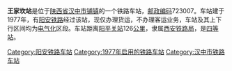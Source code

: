 {{unreferenced|time=2018-11-08T09:30:21+00:00}}
{{noteTA
|1=zh-cn:始发车次; zh-hk:列車班次;
|2=zh-cn:车次; zh-hk:班次;
}}
{{Infobox China railway station 
|车站名称 = 王家坎站
|车站名称拼音 = 
|车站地址 = [[陕西省|陕西省]][[汉中市|汉中市]]
|归属 = [[西安铁路局|西安铁路局]]
|车站等级 = [[四等站_(中铁)|四等站]]
|线路 = [[阳安铁路|阳安铁路]]
}}
'''王家坎站'''是位于[[陕西省|陕西省]][[汉中市|汉中市]][[铺镇|铺镇]]的一个铁路车站，[[邮政编码|邮政编码]]723007。车站建于1977年，有[[阳安铁路|阳安铁路]]经过该站，现仅办理货运，不办理客运业务，车站及其上下行区间均为[[电气化|电气化]]区段。车站距离[[阳平关站|阳平关站]]126[[公里|公里]]，隶属[[西安铁路局|西安铁路局]]，是[[四等站_(中铁)|四等站]]。

{{start rail box}}
{{s-inop|[[汉中站|汉中站]]}}
{{s-line|[[阳安铁路|阳安铁路]]}}
{{s-inop|[[治江站|治江站]]}}
{{end box}}
{{阳安铁路}}
{{铁路车站小作品}}
{{陕西小作品}}

[[Category:阳安铁路车站|Category:阳安铁路车站]]
[[Category:1977年启用的铁路车站|Category:1977年启用的铁路车站]]
[[Category:汉中市铁路车站|Category:汉中市铁路车站]]
